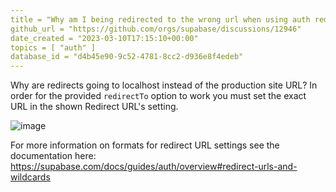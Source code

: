 ```yaml
---
title = "Why am I being redirected to the wrong url when using auth redirectTo option?"
github_url = "https://github.com/orgs/supabase/discussions/12946"
date_created = "2023-03-10T17:15:10+00:00"
topics = [ "auth" ]
database_id = "d4b45e90-9c52-4781-8cc2-d936e8f4edeb"
---
```


Why are redirects going to localhost instead of the production site URL?
In order for the provided `redirectTo` option to work you must set the exact URL in the shown Redirect URL's setting.

![image](/docs/img/troubleshooting/224379580-fa77bd31-bb58-47e6-90ce-64e140f32579.png)

For more information on formats for redirect URL settings see the documentation here: https://supabase.com/docs/guides/auth/overview#redirect-urls-and-wildcards

